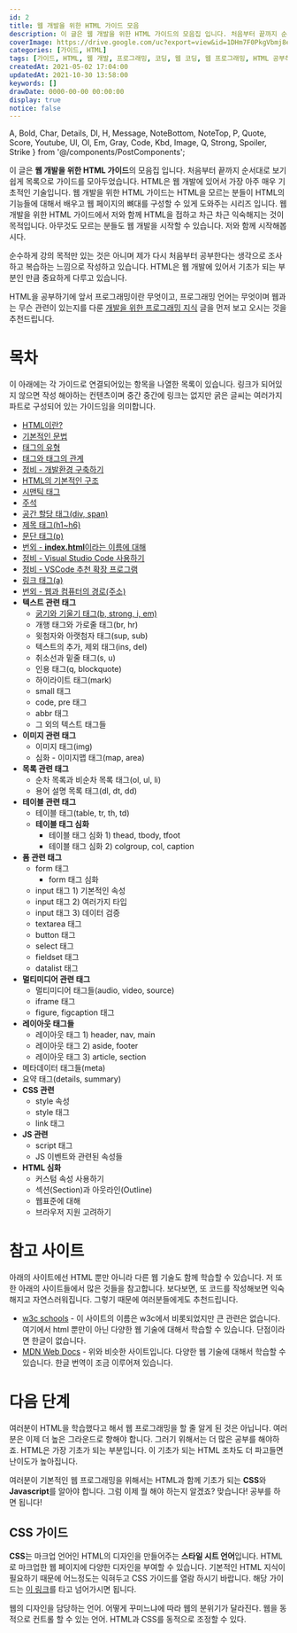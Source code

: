 ```yaml
---
id: 2
title: 웹 개발을 위한 HTML 가이드 모음
description: 이 글은 웹 개발을 위한 HTML 가이드의 모음집 입니다. 처음부터 끝까지 순서대로 보기 쉽게 목록으로 가이드를 모아두었습니다. HTML은 웹 개발에 있어서 가장 아주 매우 기초적인 기술입니다. 웹 개발을 위한 HTML 가이드는 HTML을 모르는 분들이 HTML의 기능들에 대해서 배우고 웹 페이지의 뼈대를 구성할 수 있게 도와주는 시리즈 입니다. 웹 개발을 위한 HTML 가이드에서 저와 함께 HTML을 접하고 차근 차근 익숙해지는 것이 목적입니다. 아무것도 모르는 분들도 웹 개발을 시작할 수 있습니다. 저와 함께 시작해봅시다.
coverImage: https://drive.google.com/uc?export=view&id=1DHm7F0PkgVbmj8ePXu6uSK6XgAMLH1Jj
categories: [가이드, HTML]
tags: [가이드, HTML, 웹 개발, 프로그래밍, 코딩, 웹 코딩, 웹 프로그래밍, HTML 공부하기, HTML 초보]
createdAt: 2021-05-02 17:04:00
updatedAt: 2021-10-30 13:58:00
keywords: []
drawDate: 0000-00-00 00:00:00
display: true
notice: false
---
```


  A, Bold, Char, Details, Dl, H, Message, NoteBottom, NoteTop, P,
  Quote, Score, Youtube, Ul, Ol, Em, Gray, Code, Kbd, Image,
  Q, Strong, Spoiler, Strike
} from '@/components/PostComponents';

이 글은 **웹 개발을 위한 HTML 가이드**의 모음집 입니다. 처음부터 끝까지 순서대로 보기 쉽게 목록으로 가이드를 모아두었습니다. HTML은 웹 개발에 있어서 가장 아주 매우 기초적인 기술입니다. 웹 개발을 위한 HTML 가이드는 HTML을 모르는 분들이 HTML의 기능들에 대해서 배우고 웹 페이지의 뼈대를 구성할 수 있게 도와주는 시리즈 입니다. 웹 개발을 위한 HTML 가이드에서 저와 함께 HTML을 접하고 차근 차근 익숙해지는 것이 목적입니다. 아무것도 모르는 분들도 웹 개발을 시작할 수 있습니다. 저와 함께 시작해봅시다.

순수하게 강의 목적만 있는 것은 아니며 제가 다시 처음부터 공부한다는 생각으로 조사하고 복습하는 느낌으로 작성하고 있습니다. HTML은 웹 개발에 있어서 기초가 되는 부분인 만큼 중요하게 다루고 있습니다.

<Message color='y'>
  <p>HTML을 공부하기에 앞서 프로그래밍이란 무엇이고, 프로그래밍 언어는 무엇이며 웹과는 무슨 관련이 있는지를 다룬 <A href='/post/2021-05-02-02-complete-programming-knowledge' type='blog'>개발을 위한 프로그래밍 지식</A> 글을 먼저 보고 오시는 것을 추천드립니다.</p>
</Message>

# 목차
<Message color='blue'>
  <p>이 아래에는 각 가이드로 연결되어있는 항목을 나열한 목록이 있습니다. 링크가 되어있지 않으면 작성 해야하는 컨텐츠이며 중간 중간에 링크는 없지만 굵은 글씨는 여러가지 파트로 구성되어 있는 가이드임을 의미합니다.</p>
</Message>

* [HTML이란?](/post/2021-05-06-01-html-intro)
* [기본적인 문법](/post/2021-05-07-01-html-syntax)
* [태그의 유형](/post/2021-05-08-01-html-block-inline-tag)
* [태그와 태그의 관계](/post/2021-05-26-01-parent-child-sibling)
* [정비 - 개발환경 구축하기](/post/2021-06-02-01-development-environment)
* [HTML의 기본적인 구조](/post/2021-06-05-01-html-basic-structure)
* [시맨틱 태그](/post/2021-06-17-01-semantic-tags)
* [주석](/post/2021-06-19-01-comment)
* [공간 할당 태그(div, span)](/post/2021-06-25-01-div-and-span-tag)
* [제목 태그(h1~h6)](/post/2021-07-19-01-heading-tags)
* [문단 태그(p)](/post/2021-08-24-01-pragraph-tag)
* [번외 - **index.html**이라는 이름에 대해](/post/2021-09-04-01-filename-index)
* [정비 - Visual Studio Code 사용하기](/post/2021-09-13-01-vscode-install)
* [정비 - VSCode 추천 확장 프로그램](/post/2021-09-23-01-vscode-extension)
* [링크 태그(a)](/post/2021-09-25-01-link-tag)
* [번외 - 웹과 컴퓨터의 경로(주소)](/post/2021-10-02-29-about-path)
* **텍스트 관련 태그**
  * [굵기와 기울기 태그(b, strong, i, em)](/post/2021-10-30-31-text-bold-and-italic-tags)
  * 개행 태그와 가로줄 태그(br, hr)
  * 윗첨자와 아랫첨자 태그(sup, sub)
  * 텍스트의 추가, 제외 태그(ins, del)
  * 취소선과 밑줄 태그(s, u)
  * 인용 태그(q, blockquote)
  * 하이라이트 태그(mark)
  * small 태그
  * code, pre 태그
  * abbr 태그
  * 그 외의 텍스트 태그들
* **이미지 관련 태그**
  * 이미지 태그(img)
  * 심화 - 이미지맵 태그(map, area)
* **목록 관련 태그**
  * 순차 목록과 비순차 목록 태그(ol, ul, li)
  * 용어 설명 목록 태그(dl, dt, dd)
* **테이블 관련 태그**
  * 테이블 태그(table, tr, th, td)
  * **테이블 태그 심화**
    * 테이블 태그 심화 1) thead, tbody, tfoot
    * 테이블 태그 심화 2) colgroup, col, caption
* **폼 관련 태그**
  * form 태그
    * form 태그 심화
  * input 태그 1) 기본적인 속성
  * input 태그 2) 여러가지 타입
  * input 태그 3) 데이터 검증
  * textarea 태그
  * button 태그
  * select 태그
  * fieldset 태그
  * datalist 태그
* **멀티미디어 관련 태그**
  * 멀티미디어 태그들(audio, video, source)
  * iframe 태그
  * figure, figcaption 태그
* **레이아웃 태그들**
  * 레이아웃 태그 1) header, nav, main
  * 레이아웃 태그 2) aside, footer
  * 레이아웃 태그 3) article, section
* 메타데이터 태그들(meta)
* 요약 태그(details, summary)
* **CSS 관련**
  * style 속성
  * style 태그
  * link 태그
* **JS 관련**
  * script 태그
  * JS 이벤트와 관련된 속성들
* **HTML 심화**
  * 커스텀 속성 사용하기
  * 섹션(Section)과 아웃라인(Outline)
  * 웹표준에 대해
  * 브라우저 지원 고려하기

# 참고 사이트
아래의 사이트에선 HTML 뿐만 아니라 다른 웹 기술도 함께 학습할 수 있습니다. 저 또한 아래의 사이트들에서 많은 것들을 참고합니다. 보다보면, 또 코드를 작성해보면 익숙해지고 자연스러워집니다. 그렇기 때문에 여러분들에게도 추천드립니다.

<Ul>
  <li>
    <A type='normal' href='https://www.w3schools.com/html/default.asp'>w3c schools</A> - 이 사이트의 이름은 w3c에서 비롯되었지만 큰 관련은 없습니다. 여기에서 html 뿐만이 아닌 다양한 웹 기술에 대해서 학습할 수 있습니다. 단점이라면 한글이 없습니다.
  </li>
  <li>
    <A type='normal' href='https://developer.mozilla.org/ko/docs/Web/HTML'>MDN Web Docs</A> - 위와 비슷한 사이트입니다. 다양한 웹 기술에 대해서 학습할 수 있습니다. 한글 번역이 조금 이루어져 있습니다.
  </li>
</Ul>

# 다음 단계
여러분이 HTML을 학습했다고 해서 웹 프로그래밍을 할 줄 알게 된 것은 아닙니다. 여러분은 이제 더 높은 그라운드로 향해야 합니다. 그러기 위해서는 더 많은 공부를 해야하죠. HTML은 가장 기초가 되는 부분입니다. 이 기초가 되는 HTML 조차도 더 파고들면 난이도가 높아집니다.

<P>여러분이 기본적인 웹 프로그래밍을 위해서는 HTML과 함께 기초가 되는 <Strong>CSS</Strong><NoteTop number='1' />와 <Strong>Javascript</Strong><NoteTop number='2' />를 알아야 합니다. 그럼 이제 뭘 해야 하는지 알겠죠? 맞습니다! 공부를 하면 됩니다!</P>

## CSS 가이드
<P><Strong>CSS</Strong>는 마크업 언어인 HTML의 디자인을 만들어주는 <Strong>스타일 시트 언어</Strong>입니다. HTML로 마크업한 웹 페이지에 다양한 디자인을 부여할 수 있습니다. 기본적인 HTML 지식이 필요하기 때문에 어느정도는 익혀두고 CSS 가이드를 열람 하시기 바랍니다. 해당 가이드는 <A type='blog' href='/post/2021-05-02-03-complete-css-guide'>이 링크</A>를 타고 넘어가시면 됩니다.</P>

<NoteBottom number='1' first='true'>
  웹의 디자인을 담당하는 언어. 어떻게 꾸미느냐에 따라 웹의 분위기가 달라진다.
</NoteBottom>
<NoteBottom number='2'>
  웹을 동적으로 컨트롤 할 수 있는 언어. HTML과 CSS를 동적으로 조정할 수 있다.
</NoteBottom>
